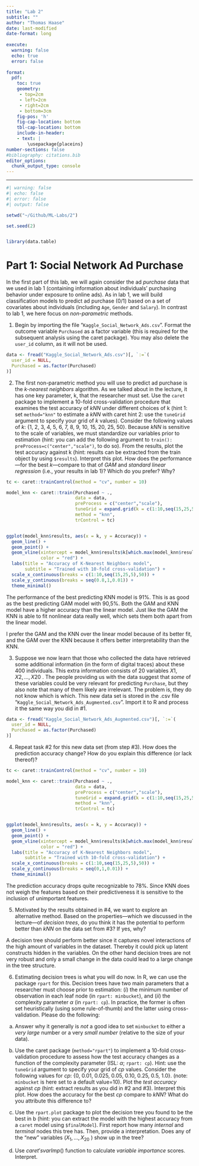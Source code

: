 ```yaml
---
title: "Lab 2"
subtitle: ""
author: "Thomas Haase"
date: last-modified
date-format: long
 
execute:
  warning: false
  echo: true
  error: false 
 
format: 
  pdf: 
    toc: true
    geometry:
     - top=2cm
     - left=2cm
     - right=2cm
     - bottom=3cm
    fig-pos: 'h'
    fig-cap-location: bottom
    tbl-cap-location: bottom
    include-in-header:
    - text: |
        \usepackage{placeins}
number-sections: false
#bibliography: citations.bib
editor_options: 
  chunk_output_type: console
---
```


------------------------------------------------------------------------

```r
#| warning: false
#| echo: false
#| error: false
#| output: false

setwd("~/Github/ML-Labs/2")

set.seed(2)


library(data.table)

```

# Part 1: Social Network Ad Purchase

In the first part of this lab, we will again consider the ad _purchase_ data that we used in lab 1 (containing
information about individuals’ purchasing behavior under exposure to online ads). As in lab 1, we will build
classification models to predict ad purchase (0/1) based on a set of covariates about individuals (including
`Age`, `Gender` and `Salary`). In contrast to lab 1, we here focus on _non-parametric_ methods.

1. Begin by importing the file “`Kaggle_Social_Network_Ads.csv`”. Format the outcome variable `Purchased` as a factor variable (this is required for the subsequent analysis using the caret package).
You may also delete the `user_id` column, as it will not be used.

```r
data <- fread("Kaggle_Social_Network_Ads.csv")[, `:=`(
  user_id = NULL,
  Purchased = as.factor(Purchased)
)]
```


2. The first non-parametric method you will use to predict ad purchase is the _k-nearest neighbors_ algorithm. As we talked about in the lecture, it has one key parameter, k, that the researcher must set. Use the `caret` package to implement a 10-fold cross-validation procedure that examines the test accuracy of _kNN_ under different choices of k (hint 1: set `method="knn"` to estimate a _kNN_ with caret hint 2: use the `tuneGrid` argument to specify your grid of _k_ values). Consider the following values of _k_: {1, 2, 3, 4, 5, 6, 7, 8, 9, 10, 15, 20, 25, 50}. Because _kNN_ is sensitive to the scale of variables, we must standardize our variables prior to estimation (hint: you can add the following argument to `train(): preProcess=c("center","scale")`, to do so). From the results, plot the test accuracy against k (hint: results can be extracted from the train object by using `$results`). Interpret this plot. How does the performance—for the best _k_—compare to that of _GAM_ and _standard linear regression_ (i.e., your results in lab 1)? Which do you prefer? Why?

```r
tc <- caret::trainControl(method = "cv", number = 10)

model_knn <- caret::train(Purchased ~ .,
                          data = data,
                          preProcess = c("center","scale"),
                          tuneGrid = expand.grid(k = c(1:10,seq(15,25,5),50)),
                          method = "knn",
                          trControl = tc)


ggplot(model_knn$results, aes(x = k, y = Accuracy)) +
  geom_line() +
  geom_point() +
  geom_vline(xintercept = model_knn$results$k[which.max(model_knn$results$Accuracy)], 
             color = "red") +
  labs(title = "Accuracy of K-Nearest Neighbors model",
       subtitle = "Trained with 10-fold cross-validation") +
  scale_x_continuous(breaks = c(1:10,seq(15,25,5),50)) +
  scale_y_continuous(breaks = seq(0.8,1,0.01)) +
  theme_minimal()
```

The performance of the best predicting KNN model is 91%. This is as good as the best predicting GAM model with 90,5%. Both the GAM and KNN model have a higher accuracy than the linear model. Just like the GAM the KNN is able to fit nonlinear data really well, which sets them both apart from the linear model. 

I prefer the GAM and the KNN over the linear model because of its better fit, and the GAM over the KNN because it offers better interpretability than the KNN. 



3. Suppose we now learn that those who collected the data have retrieved some additional information (in the form of digital traces) about these 400 individuals. This extra information consists of 20 variables $X1 , X2, . . . , X20$ . The people providing us with the data suggest that _some_ of these variables could be very relevant for predicting `Purchase`, but they also note that many of them likely are irrelevant. The problem is, they do not know which is which. This new data set is stored in the .csv file “`Kaggle_Social_Network_Ads_Augmented.csv`”. Import it to R and process it the same way you did in #1.

```r
data <- fread("Kaggle_Social_Network_Ads_Augmented.csv")[, `:=`(
  user_id = NULL,
  Purchased = as.factor(Purchased)
)]
```


4. Repeat task #2 for this new data set (from step #3). How does the prediction accuracy change? How
do you explain this difference (or lack thereof)?

```r
tc <- caret::trainControl(method = "cv", number = 10)

model_knn <- caret::train(Purchased ~ .,
                          data = data,
                          preProcess = c("center","scale"),
                          tuneGrid = expand.grid(k = c(1:10,seq(15,25,5),50)),
                          method = "knn",
                          trControl = tc)


ggplot(model_knn$results, aes(x = k, y = Accuracy)) +
  geom_line() +
  geom_point() +
  geom_vline(xintercept = model_knn$results$k[which.max(model_knn$results$Accuracy)], 
             color = "red") +
  labs(title = "Accuracy of K-Nearest Neighbors model",
       subtitle = "Trained with 10-fold cross-validation") +
  scale_x_continuous(breaks = c(1:10,seq(15,25,5),50)) +
  scale_y_continuous(breaks = seq(0,1,0.01)) +
  theme_minimal()
```

The prediction accuracy drops quite recognizable to 78%. Since KNN does not weigh the features based on their predictiveness it is sensitive to the inclusion of unimportant features.  


5. Motivated by the results obtained in #4, we want to explore an alternative method. Based on the
properties—which we discussed in the lecture—of _decision trees_, do you think it has the potential to
perform better than _kNN_ on the data set from #3? If yes, why?

A decision tree should perform better since it captures novel interactions of the high amount of variables in the dataset. Thereby it could pick up latent constructs hidden in the variables. On the other hand decision trees are not very robust and only a small change in the data could lead to a large change in the tree structure. 


6. Estimating decision trees is what you will do now. In R, we can use the package `rpart` for this. Decision trees have two main parameters that a researcher must choose prior to estimation: (_i_) the minimum number of observation in each leaf node (in `rpart: minbucket`), and (_ii_) the complexity parameter $\alpha$ (in `rpart: cp`). In practice, the former is often set heuristically (using some rule-of-thumb) and the latter using cross-validation. Please do the following:

a. Answer why it generally is _not_ a good idea to set `minbucket` to either a _very large_ number or a very _small number_ (relative to the size of your data).

b. Use the caret package (`method="rpart"`) to implement a 10-fold cross-validation procedure to assess how the test accuracy changes as a function of the complexity parameter (ISL: $\alpha$; `rpart: cp`). Hint: use the `tuneGrid` argument to specify your grid of _cp_ values. Consider the following values for _cp_: {0, 0.01, 0.025, 0.05, 0.10, 0.25, 0.5, 1.0}. (note: `minbucket` is here set to a default value=10). Plot the _test accuracy_ against _cp_ (hint: extract results as you did in #2 and #3). Interpret this plot. How does the accuracy for the best _cp_ compare to _kNN_? What do you attribute this difference to?

c. Use the `rpart.plot` package to plot the decision tree you found to be the best in b (hint: you can extract the model with the highest accuracy from a `caret` model using `$finalModel`). First report how many _internal_ and _terminal_ nodes this tree has. Then, provide a interpretation. Does any of the “new” variables ($X_1 , . . . , X_20$ ) show up in the tree? 

d. Use $caret’s varImp()$ function to calculate _variable importance_ scores. Interpret.









